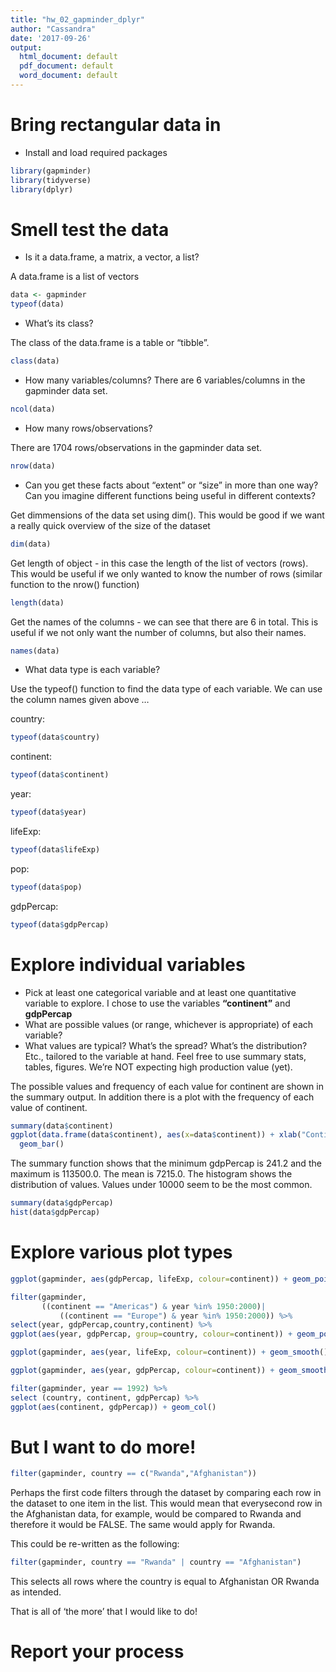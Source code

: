 ```yaml
---
title: "hw_02_gapminder_dplyr"
author: "Cassandra"
date: '2017-09-26'
output:
  html_document: default
  pdf_document: default
  word_document: default
---
```


# Bring rectangular data in
* Install and load required packages
```r
library(gapminder)
library(tidyverse)
library(dplyr)
```


# Smell test the data
* Is it a data.frame, a matrix, a vector, a list?

A data.frame is a list of vectors
```r
data <- gapminder
typeof(data)
```
* What’s its class?

The class of the data.frame is a table or "tibble".
```r
class(data)
```
* How many variables/columns?
There are 6 variables/columns in the gapminder data set.
```r
ncol(data)
```

* How many rows/observations?

There are 1704 rows/observations in the gapminder data set.

```r
nrow(data)
```
* Can you get these facts about “extent” or “size” in more than one way? Can you imagine different functions being useful in different contexts?

Get dimmensions of the data set using dim(). This would be good if we want a really quick overview of the size of the dataset
```r
dim(data)
```

Get length of object - in this case the length of the list of vectors (rows). This would be useful if we only wanted to know the number of rows (similar function to the nrow() function)
```r

length(data)
```
Get the names of the columns - we can see that there are 6 in total. This is useful if we not only want the number of columns, but also their names.
```r
names(data)
```
* What data type is each variable?

Use the typeof() function to find the data type of each variable. We can use the column names given above ...

country:
```r
typeof(data$country)
```
continent:
```r
typeof(data$continent)
```
year:
```r
typeof(data$year)
```
lifeExp:
```r
typeof(data$lifeExp)
```
pop:
```r
typeof(data$pop)
```
gdpPercap:
```r
typeof(data$gdpPercap)
```

# Explore individual variables
* Pick at least one categorical variable and at least one quantitative variable to explore.
I chose to use the variables **"continent"** and **gdpPercap**
* What are possible values (or range, whichever is appropriate) of each variable?
* What values are typical? What’s the spread? What’s the distribution? Etc., tailored to the variable at hand. Feel free to use summary stats, tables, figures. We’re NOT expecting high production value (yet).

The possible values and frequency of each value for continent are shown in the summary output. In addition there is a plot with the frequency of each value of continent.

```r
summary(data$continent)
ggplot(data.frame(data$continent), aes(x=data$continent)) + xlab("Continent") + ylab("Frequency") +
  geom_bar()
```

The summary function shows that the minimum gdpPercap is 241.2 and the maximum is 113500.0. The mean is 7215.0. The histogram shows the distribution of values. Values under 10000 seem to be the most common.
```r
summary(data$gdpPercap)
hist(data$gdpPercap)

```

# Explore various plot types

```r
ggplot(gapminder, aes(gdpPercap, lifeExp, colour=continent)) + geom_point() + scale_x_log10()
```

```r
filter(gapminder,
       ((continent == "Americas") & year %in% 1950:2000)|
           ((continent == "Europe") & year %in% 1950:2000)) %>%
select(year, gdpPercap,country,continent) %>%
ggplot(aes(year, gdpPercap, group=country, colour=continent)) + geom_point() + geom_smooth(se=FALSE, method="loess", span=5)
```

```r
ggplot(gapminder, aes(year, lifeExp, colour=continent)) + geom_smooth() 
```

```r
ggplot(gapminder, aes(year, gdpPercap, colour=continent)) + geom_smooth() 
```

```r
filter(gapminder, year == 1992) %>%
select (country, continent, gdpPercap) %>%
ggplot(aes(continent, gdpPercap)) + geom_col()
```
# But I want to do more!

```r
filter(gapminder, country == c("Rwanda","Afghanistan"))
```

Perhaps the first code filters through the dataset by comparing each row in the dataset to one item in the list. This would mean that everysecond row in the Afghanistan data, for example, would be compared to Rwanda and therefore it would be FALSE. The same would apply for Rwanda.

This could be re-written as the following:
```r
filter(gapminder, country == "Rwanda" | country == "Afghanistan")
```
This selects all rows where the country is equal to Afghanistan OR Rwanda as intended.

That is all of 'the more' that I would like to do!

# Report your process


